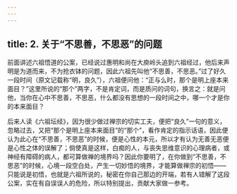 ```yaml
---
---
---
```

title: 2. 关于“不思善，不思恶”的问题
---




前面讲述六祖悟道的公案，已经说过惠明和尚在大庾岭头追到六祖经过，他后来声明是为道而来，不为抢衣钵的问题，因此六祖先叫他“不思善，不思恶。”过了好久一段时间（原文记载称“明，良久”），六祖便问他：“正与么时，那个是明上座本来面目？”这里所说的“那个”两字，不是肯定词，而是质问的词句，换言之：就是问他，当你在心中不思善，不思恶，什么都没有思想的一段时间之中，哪一个才是你的本来面目？

后来人读《六祖坛经》，因为很少做过禅宗的切实工夫，便把“良久”一句的意义，忽略过去，又把“那个是明上座本来面目”的“那个”，看作肯定的指示话语，因此便认为此心在“不思善，不思恶”的时候，便是心性的本元，所以才有认为无善无恶便是心性之体的误解了；倘使真是这样，白痴的人，与丧失思维意识的心理病者，或神经有障碍的病人，都可算做禅的境界吗？因此你要明了，在你做到“不思善，不思恶”的时候，心境一段空白处，产生一切妙悟的境界，才能算做禅宗的初悟——只能说是初悟，也就是六祖所说的，秘密在你自己那边的开端，若有人错解了这段公案，实在有自误误人的危险，所以特别提出，贡献大家做一参考。